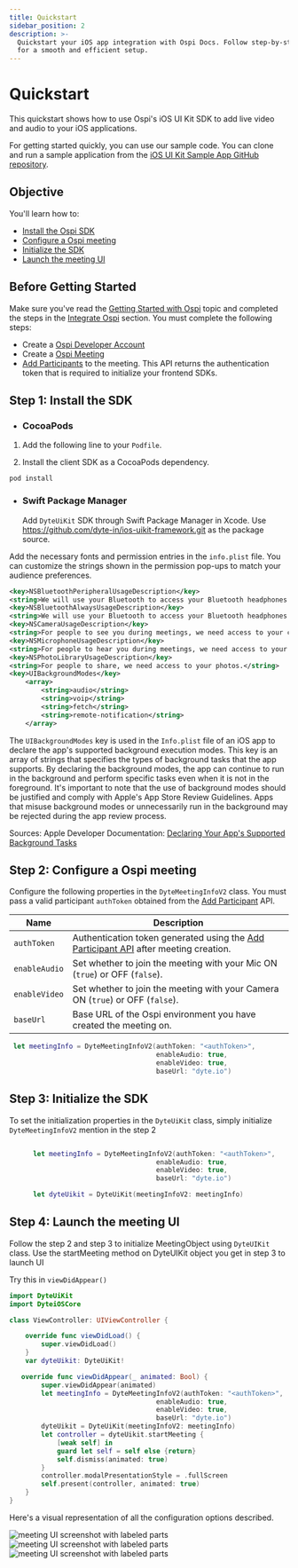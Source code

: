 ```yaml
---
title: Quickstart
sidebar_position: 2
description: >-
  Quickstart your iOS app integration with Ospi Docs. Follow step-by-step guides
  for a smooth and efficient setup.
---
```



# Quickstart

This quickstart shows how to use Ospi's iOS UI Kit SDK to add live video and
audio to your iOS applications.

For getting started quickly, you can use our sample code. You can clone and run
a sample application from the
[iOS UI Kit Sample App GitHub repository](https://github.com/dyte-io/ios-samples/tree/main/).

## Objective

You'll learn how to:

- [Install the Ospi SDK](#step-1-install\-the-sdk)
- [Configure a Ospi meeting](#step-2-configure-a-dyte-meeting)
- [Initialize the SDK](#step-3-initialize-the-sdk)
- [Launch the meeting UI](#step-4-launch-the-meeting-ui)

## Before Getting Started

Make sure you've read the
[Getting Started with Ospi](/getting-started) topic and
completed the steps in the
[Integrate Ospi](/getting-started#integrate-dyte) section.
You must complete the following steps:

- Create a [Ospi Developer Account](https://dev.dyte.io/)
- Create a
  [Ospi Meeting](/api/?v=v2#/operations/create_meeting)
- [Add Participants](/api/?v=v2#/operations/add_participant)
  to the meeting. This API returns the authentication token that is required to initialize your frontend SDKs.

## Step 1: Install the SDK
<Tabs>
<TabItem value="cocoa_pod" label="CocoaPods" default="cocoa_pod"> 

- ### **CocoaPods**

1. Add the following line to your `Podfile`.

<CocoaPodInstallation pkg="DyteUiKit" path="9/b/8/DyteUiKit" />

2. Install the client SDK as a CocoaPods dependency.

```shell
pod install
```

</TabItem>
<TabItem value="spm" label="Swift Package Manager"> 

- ### **Swift Package Manager**
  Add `DyteUiKit` SDK through Swift Package Manager in Xcode. Use https://github.com/dyte-in/ios-uikit-framework.git as the package source.

</TabItem>
</Tabs>


Add the necessary fonts and permission entries in the `info.plist` file. You can customize the strings shown in the permission pop-ups to match your audience preferences.

```xml
<key>NSBluetoothPeripheralUsageDescription</key>
<string>We will use your Bluetooth to access your Bluetooth headphones.</string>
<key>NSBluetoothAlwaysUsageDescription</key>
<string>We will use your Bluetooth to access your Bluetooth headphones.</string>
<key>NSCameraUsageDescription</key>
<string>For people to see you during meetings, we need access to your camera.</string>
<key>NSMicrophoneUsageDescription</key>
<string>For people to hear you during meetings, we need access to your microphone.</string>
<key>NSPhotoLibraryUsageDescription</key>
<string>For people to share, we need access to your photos.</string>
<key>UIBackgroundModes</key>
	<array>
		<string>audio</string>
		<string>voip</string>
		<string>fetch</string>
		<string>remote-notification</string>
	</array>
```

The `UIBackgroundModes` key is used in the `Info.plist` file of an iOS app to declare the app's supported background execution modes. This key is an array of strings that specifies the types of background tasks that the app supports. By declaring the background modes, the app can continue to run in the background and perform specific tasks even when it is not in the foreground.
It's important to note that the use of background modes should be justified and comply with Apple's App Store Review Guidelines. Apps that misuse background modes or unnecessarily run in the background may be rejected during the app review process.

Sources: Apple Developer Documentation: [Declaring Your App's Supported Background Tasks](https://developer.apple.com/documentation/bundleresources/information_property_list/uibackgroundmodes)


## Step 2: Configure a Ospi meeting

Configure the following properties in the `DyteMeetingInfoV2` class. You must pass a valid participant `authToken`
obtained from the [Add Participant](/api/?v=v2#/operations/add_participant) API.

| Name          | Description                                                                                                                    |
| ------------- | ------------------------------------------------------------------------------------------------------------------------------ |
| `authToken`   | Authentication token generated using the [Add Participant API](/api/?v=v2#/operations/add_participant) after meeting creation. |
| `enableAudio` | Set whether to join the meeting with your Mic ON (`true`) or OFF (`false`).                                                    |
| `enableVideo` | Set whether to join the meeting with your Camera ON (`true`) or OFF (`false`).                                                 |
| `baseUrl`     | Base URL of the Ospi environment you have created the meeting on.                                                              |

```swift 
 let meetingInfo = DyteMeetingInfoV2(authToken: "<authToken>",
                                     enableAudio: true, 
                                     enableVideo: true, 
                                     baseUrl: "dyte.io")
 ```

## Step 3: Initialize the SDK

To set the initialization properties in the `DyteUiKit` class, simply initialize `DyteMeetingInfoV2` mention in the step 2

```swift

      let meetingInfo = DyteMeetingInfoV2(authToken: "<authToken>",
                                     enableAudio: true, 
                                     enableVideo: true, 
                                     baseUrl: "dyte.io")

      let dyteUikit = DyteUiKit(meetingInfoV2: meetingInfo)

```

## Step 4: Launch the meeting UI

Follow the step 2 and step 3 to initialize MeetingObject using `DyteUIKit` class. Use the startMeeting method on DyteUIKit object you get in step 3 to launch UI

Try this in `viewDidAppear()`

```swift
import DyteUiKit
import DyteiOSCore

class ViewController: UIViewController {

    override func viewDidLoad() {
        super.viewDidLoad()
    }
    var dyteUikit: DyteUiKit!

   override func viewDidAppear(_ animated: Bool) {
        super.viewDidAppear(animated)
        let meetingInfo = DyteMeetingInfoV2(authToken: "<authToken>",
                                     enableAudio: true, 
                                     enableVideo: true, 
                                     baseUrl: "dyte.io")
        dyteUikit = DyteUiKit(meetingInfoV2: meetingInfo)
        let controller = dyteUikit.startMeeting {
            [weak self] in
            guard let self = self else {return}
            self.dismiss(animated: true)
        }
        controller.modalPresentationStyle = .fullScreen
        self.present(controller, animated: true)
    }
}
```

Here's a visual representation of all the configuration options described.

![meeting UI screenshot with labeled parts](/static/ios/meeting-setup.png)
![meeting UI screenshot with labeled parts](/static/ios/meeting.png)
![meeting UI screenshot with labeled parts](/static/ios/meeting-options.png)

<head>
  <title>iOS Quickstart</title>
  <meta
    name="description"
    content="Quickstart your iOS app integration with Ospi Docs. Follow step-by-step guides for a smooth and efficient setup."
  />
</head>
